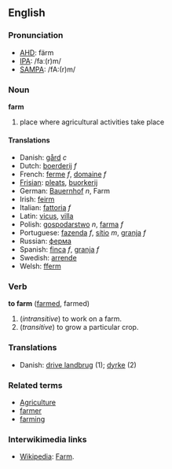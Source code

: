 ==English==
===Pronunciation===
*[[w:AHD|AHD]]: färm
*[[w:IPA|IPA]]: /faː(r)m/
*[[w:SAMPA|SAMPA]]: /fA:(r)m/

===Noun===
'''farm'''

# place where agricultural activities take place

====Translations====
* Danish: [[gård]] ''c''
*Dutch: [[boerderij]] ''f''
*French: [[ferme]] ''f'', [[domaine]] ''f''
*[[Frisian]]: [[pleats]], [[buorkerij]]
*German: [[Bauernhof]] ''n'', Farm
*Irish: [[feirm]]
*Italian: [[fattoria]] ''f''
*Latin: [[vicus]], [[villa]]
*Polish: [[gospodarstwo]] ''n'', [[farma]] ''f''
*Portuguese: [[fazenda]] ''f'', [[sítio]] ''m'', [[granja]] ''f''
*Russian: [[ферма]]
*Spanish: [[finca]] ''f'', [[granja]] ''f''
*Swedish: [[arrende]]
*Welsh: [[fferm]]

===Verb===
'''to farm''' ([[farmed]], farmed)

# (''intransitive'') to work on a farm.
# (''transitive'') to grow a particular crop.

===Translations===
* Danish: [[drive landbrug]] (1); [[dyrke]] (2)

===Related terms===
*[[Agriculture]]
*[[farmer]]
*[[farming]]

=== Interwikimedia links ===
*[[Wikipedia]]: [[W:Farm|Farm]].